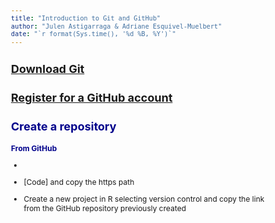 ```yaml
---
title: "Introduction to Git and GitHub"
author: "Julen Astigarraga & Adriane Esquivel-Muelbert"
date: "`r format(Sys.time(), '%d %B, %Y')`"
---
```


```{=html}
<style type="text/css">

body{ /* Normal  */
      font-size: 12px;
  }
h1.title {
  font-size: 28px;
  color: DarkRed;
}
h1 { /* Header 1 */
  font-size: 18px;
  color: DarkBlue;
}
h2 { /* Header 2 */
  font-size: 12px;
  color: DarkBlue;
}
</style>
```
# [Download Git](https://git-scm.com/downloads)

# [Register for a GitHub account](https://github.com)

# Create a repository

## From GitHub

-   [New or +]: create a remote repository

-   [Code] and copy the https path

-   Create a new project in R selecting version control and copy the link from the GitHub repository previously created

## 
